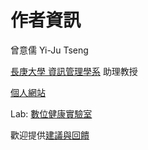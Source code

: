 # 作者資訊{- #author}
曾意儒 Yi-Ju Tseng

[長庚大學 資訊管理學系](http://im.cgu.edu.tw/bin/home.php){target="_blank"} 助理教授

[個人網站](http://yijutseng.github.io){target="_blank"}

Lab: [數位健康實驗室](https://dhlab-cgu.github.io/){target="_blank"}

歡迎提供[建議與回饋](https://goo.gl/forms/5Htobvwy2vsB7yiF3){target="_blank"}




